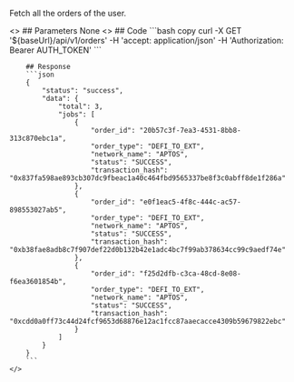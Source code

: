 
Fetch all the orders of the user. 

<ColumnLayout>
    <>
        ## Parameters
        None
    </>
    <>
        ## Code
        ```bash copy
        curl -X GET '${baseUrl}/api/v1/orders' 
        -H 'accept: application/json' 
        -H 'Authorization: Bearer AUTH_TOKEN'
        ```

        ## Response
        ```json
        {
            "status": "success",
            "data": {
                "total": 3,
                "jobs": [
                    {
                        "order_id": "20b57c3f-7ea3-4531-8bb8-313c870ebc1a",
                        "order_type": "DEFI_TO_EXT",
                        "network_name": "APTOS",
                        "status": "SUCCESS",
                        "transaction_hash": "0x837fa598ae893cb307dc9fbeac1a40c464fbd9565337be8f3c0abff8de1f286a"
                    },
                    {
                        "order_id": "e0f1eac5-4f8c-444c-ac57-898553027ab5",
                        "order_type": "DEFI_TO_EXT",
                        "network_name": "APTOS",
                        "status": "SUCCESS",
                        "transaction_hash": "0xb38fae8adb8c7f907def22d0b132b42e1adc4bc7f99ab378634cc99c9aedf74e"
                    },
                    {
                        "order_id": "f25d2dfb-c3ca-48cd-8e08-f6ea3601854b",
                        "order_type": "DEFI_TO_EXT",
                        "network_name": "APTOS",
                        "status": "SUCCESS",
                        "transaction_hash": "0xcdd0a0ff73c44d24fcf9653d68876e12ac1fcc87aaecacce4309b59679822ebc"
                    }
                ]
            }
        }
        ```
    </>
</ColumnLayout>
